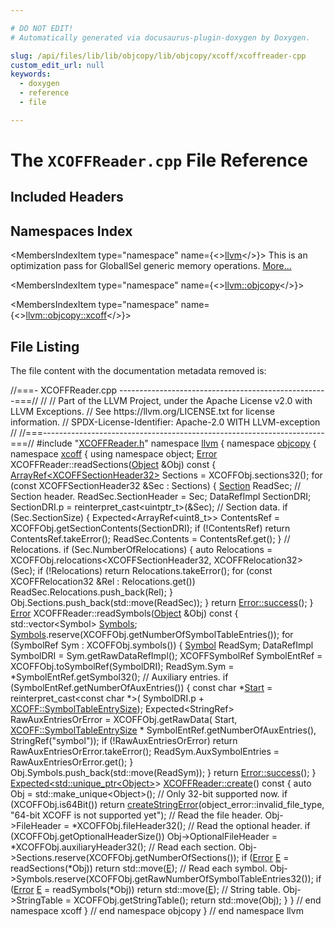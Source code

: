 ```yaml
---

# DO NOT EDIT!
# Automatically generated via docusaurus-plugin-doxygen by Doxygen.

slug: /api/files/lib/lib/objcopy/lib/objcopy/xcoff/xcoffreader-cpp
custom_edit_url: null
keywords:
  - doxygen
  - reference
  - file

---
```





# The `XCOFFReader.cpp` File Reference

<DoxygenPage pluginConfig={pluginConfig}>



## Included Headers

<IncludesList>
<IncludesListItem
  filePath="XCOFFReader.h"
  permalink="/docs/api/files/lib/lib/objcopy/lib/objcopy/xcoff/xcoffreader-h"
  isLocal="true" />
</IncludesList>

## Namespaces Index

<MembersIndex>

<MembersIndexItem
  type="namespace"
  name={<><a href="/docs/api/namespaces/llvm">llvm</a></>}>
This is an optimization pass for GlobalISel generic memory operations. <a href="/docs/api/namespaces/llvm/#details">More...</a>
</MembersIndexItem>

<MembersIndexItem
  type="namespace"
  name={<><a href="/docs/api/namespaces/llvm/objcopy">llvm::objcopy</a></>}>
</MembersIndexItem>

<MembersIndexItem
  type="namespace"
  name={<><a href="/docs/api/namespaces/llvm/objcopy/xcoff">llvm::objcopy::xcoff</a></>}>
</MembersIndexItem>

</MembersIndex>


## File Listing

The file content with the documentation metadata removed is:

<ProgramListing>

<Link id="l00001" /><CodeLine lineNumber="1"><span class="doxyHighlightComment">//===- XCOFFReader.cpp ----------------------------------------------------===//</span></CodeLine>
<Link id="l00002" /><CodeLine lineNumber="2"><span class="doxyHighlightComment">//</span></CodeLine>
<Link id="l00003" /><CodeLine lineNumber="3"><span class="doxyHighlightComment">// Part of the LLVM Project, under the Apache License v2.0 with LLVM Exceptions.</span></CodeLine>
<Link id="l00004" /><CodeLine lineNumber="4"><span class="doxyHighlightComment">// See https://llvm.org/LICENSE.txt for license information.</span></CodeLine>
<Link id="l00005" /><CodeLine lineNumber="5"><span class="doxyHighlightComment">// SPDX-License-Identifier: Apache-2.0 WITH LLVM-exception</span></CodeLine>
<Link id="l00006" /><CodeLine lineNumber="6"><span class="doxyHighlightComment">//</span></CodeLine>
<Link id="l00007" /><CodeLine lineNumber="7"><span class="doxyHighlightComment">//===----------------------------------------------------------------------===//</span></CodeLine>
<Link id="l00008" /><CodeLine lineNumber="8"></CodeLine>
<Link id="l00009" /><CodeLine lineNumber="9"><span class="doxyHighlightPreprocessor">#include &quot;<a href="/docs/api/files/lib/lib/objcopy/lib/objcopy/xcoff/xcoffreader-h">XCOFFReader.h</a>&quot;</span></CodeLine>
<Link id="l00010" /><CodeLine lineNumber="10"></CodeLine>
<Link id="l00011" /><CodeLine lineNumber="11"><span class="doxyHighlightKeyword">namespace </span><span class="doxyHighlight"><a href="/docs/api/namespaces/llvm">llvm</a> &#123;</span></CodeLine>
<Link id="l00012" /><CodeLine lineNumber="12"><span class="doxyHighlightKeyword">namespace </span><span class="doxyHighlight"><a href="/docs/api/namespaces/llvm/objcopy">objcopy</a> &#123;</span></CodeLine>
<Link id="l00013" /><CodeLine lineNumber="13"><span class="doxyHighlightKeyword">namespace </span><span class="doxyHighlight"><a href="/docs/api/namespaces/llvm/objcopy/xcoff">xcoff</a> &#123;</span></CodeLine>
<Link id="l00014" /><CodeLine lineNumber="14"></CodeLine>
<Link id="l00015" /><CodeLine lineNumber="15"><span class="doxyHighlightKeyword">using namespace </span><span class="doxyHighlight">object;</span></CodeLine>
<Link id="l00016" /><CodeLine lineNumber="16"></CodeLine>
<Link id="l00017" /><CodeLine lineNumber="17"><span class="doxyHighlight"><a href="/docs/api/namespaces/llvm/#ac226f3d2b9ca090171a8e0a8cb92c343a902b0d55fddef6f8d651fe1035b7d4bd">Error</a> XCOFFReader::readSections(<a href="/docs/api/structs/llvm/objcopy/xcoff/object">Object</a> &amp;Obj)</span><span class="doxyHighlightKeyword"> const </span><span class="doxyHighlight">&#123;</span></CodeLine>
<Link id="l00018" /><CodeLine lineNumber="18"><span class="doxyHighlight">  <a href="/docs/api/namespaces/llvm/#ab9c6b351507d3c0730f4290919d43a12">ArrayRef&lt;XCOFFSectionHeader32&gt;</a> Sections = XCOFFObj.sections32();</span></CodeLine>
<Link id="l00019" /><CodeLine lineNumber="19"><span class="doxyHighlight">  </span><span class="doxyHighlightKeywordFlow">for</span><span class="doxyHighlight"> (</span><span class="doxyHighlightKeyword">const</span><span class="doxyHighlight"> XCOFFSectionHeader32 &amp;Sec : Sections) &#123;</span></CodeLine>
<Link id="l00020" /><CodeLine lineNumber="20"><span class="doxyHighlight">    <a href="/docs/api/namespaces/llvm/objcopy/#a88eeb89876019c1a9f2540275fb96457ad2c24d59e0baff4d0155fbdf62590867">Section</a> ReadSec;</span></CodeLine>
<Link id="l00021" /><CodeLine lineNumber="21"><span class="doxyHighlight">    </span><span class="doxyHighlightComment">// Section header.</span></CodeLine>
<Link id="l00022" /><CodeLine lineNumber="22"><span class="doxyHighlight">    ReadSec.SectionHeader = Sec;</span></CodeLine>
<Link id="l00023" /><CodeLine lineNumber="23"><span class="doxyHighlight">    DataRefImpl SectionDRI;</span></CodeLine>
<Link id="l00024" /><CodeLine lineNumber="24"><span class="doxyHighlight">    SectionDRI.p = </span><span class="doxyHighlightKeyword">reinterpret&#95;cast&lt;</span><span class="doxyHighlight">uintptr&#95;t</span><span class="doxyHighlightKeyword">&gt;</span><span class="doxyHighlight">(&amp;Sec);</span></CodeLine>
<Link id="l00025" /><CodeLine lineNumber="25"></CodeLine>
<Link id="l00026" /><CodeLine lineNumber="26"><span class="doxyHighlight">    </span><span class="doxyHighlightComment">// Section data.</span></CodeLine>
<Link id="l00027" /><CodeLine lineNumber="27"><span class="doxyHighlight">    </span><span class="doxyHighlightKeywordFlow">if</span><span class="doxyHighlight"> (Sec.SectionSize) &#123;</span></CodeLine>
<Link id="l00028" /><CodeLine lineNumber="28"><span class="doxyHighlight">      Expected&lt;ArrayRef&lt;uint8&#95;t&gt;&gt; ContentsRef =</span></CodeLine>
<Link id="l00029" /><CodeLine lineNumber="29"><span class="doxyHighlight">          XCOFFObj.getSectionContents(SectionDRI);</span></CodeLine>
<Link id="l00030" /><CodeLine lineNumber="30"><span class="doxyHighlight">      </span><span class="doxyHighlightKeywordFlow">if</span><span class="doxyHighlight"> (!ContentsRef)</span></CodeLine>
<Link id="l00031" /><CodeLine lineNumber="31"><span class="doxyHighlight">        </span><span class="doxyHighlightKeywordFlow">return</span><span class="doxyHighlight"> ContentsRef.takeError();</span></CodeLine>
<Link id="l00032" /><CodeLine lineNumber="32"><span class="doxyHighlight">      ReadSec.Contents = ContentsRef.get();</span></CodeLine>
<Link id="l00033" /><CodeLine lineNumber="33"><span class="doxyHighlight">    &#125;</span></CodeLine>
<Link id="l00034" /><CodeLine lineNumber="34"></CodeLine>
<Link id="l00035" /><CodeLine lineNumber="35"><span class="doxyHighlight">    </span><span class="doxyHighlightComment">// Relocations.</span></CodeLine>
<Link id="l00036" /><CodeLine lineNumber="36"><span class="doxyHighlight">    </span><span class="doxyHighlightKeywordFlow">if</span><span class="doxyHighlight"> (Sec.NumberOfRelocations) &#123;</span></CodeLine>
<Link id="l00037" /><CodeLine lineNumber="37"><span class="doxyHighlight">      </span><span class="doxyHighlightKeyword">auto</span><span class="doxyHighlight"> Relocations =</span></CodeLine>
<Link id="l00038" /><CodeLine lineNumber="38"><span class="doxyHighlight">          XCOFFObj.relocations&lt;XCOFFSectionHeader32, XCOFFRelocation32&gt;(Sec);</span></CodeLine>
<Link id="l00039" /><CodeLine lineNumber="39"><span class="doxyHighlight">      </span><span class="doxyHighlightKeywordFlow">if</span><span class="doxyHighlight"> (!Relocations)</span></CodeLine>
<Link id="l00040" /><CodeLine lineNumber="40"><span class="doxyHighlight">        </span><span class="doxyHighlightKeywordFlow">return</span><span class="doxyHighlight"> Relocations.takeError();</span></CodeLine>
<Link id="l00041" /><CodeLine lineNumber="41"><span class="doxyHighlight">      </span><span class="doxyHighlightKeywordFlow">for</span><span class="doxyHighlight"> (</span><span class="doxyHighlightKeyword">const</span><span class="doxyHighlight"> XCOFFRelocation32 &amp;Rel : Relocations.get())</span></CodeLine>
<Link id="l00042" /><CodeLine lineNumber="42"><span class="doxyHighlight">        ReadSec.Relocations.push&#95;back(Rel);</span></CodeLine>
<Link id="l00043" /><CodeLine lineNumber="43"><span class="doxyHighlight">    &#125;</span></CodeLine>
<Link id="l00044" /><CodeLine lineNumber="44"></CodeLine>
<Link id="l00045" /><CodeLine lineNumber="45"><span class="doxyHighlight">    Obj.Sections.push&#95;back(std::move(ReadSec));</span></CodeLine>
<Link id="l00046" /><CodeLine lineNumber="46"><span class="doxyHighlight">  &#125;</span></CodeLine>
<Link id="l00047" /><CodeLine lineNumber="47"><span class="doxyHighlight">  </span><span class="doxyHighlightKeywordFlow">return</span><span class="doxyHighlight"> <a href="/docs/api/classes/llvm/error/#a4dfd0813c3d0e0a30439b5a3e9196b59">Error::success</a>();</span></CodeLine>
<Link id="l00048" /><CodeLine lineNumber="48"><span class="doxyHighlight">&#125;</span></CodeLine>
<Link id="l00049" /><CodeLine lineNumber="49"></CodeLine>
<Link id="l00050" /><CodeLine lineNumber="50"><span class="doxyHighlight"><a href="/docs/api/namespaces/llvm/#ac226f3d2b9ca090171a8e0a8cb92c343a902b0d55fddef6f8d651fe1035b7d4bd">Error</a> XCOFFReader::readSymbols(<a href="/docs/api/structs/llvm/objcopy/xcoff/object">Object</a> &amp;Obj)</span><span class="doxyHighlightKeyword"> const </span><span class="doxyHighlight">&#123;</span></CodeLine>
<Link id="l00051" /><CodeLine lineNumber="51"><span class="doxyHighlight">  std::vector&lt;Symbol&gt; <a href="/docs/api/namespaces/llvm/codeview/#a04eb43a6dc736c2d6ed8dcc6d636a2afa5214a8a633c296d1d9d504fc54556692">Symbols</a>;</span></CodeLine>
<Link id="l00052" /><CodeLine lineNumber="52"><span class="doxyHighlight">  <a href="/docs/api/namespaces/llvm/codeview/#a04eb43a6dc736c2d6ed8dcc6d636a2afa5214a8a633c296d1d9d504fc54556692">Symbols</a>.reserve(XCOFFObj.getNumberOfSymbolTableEntries());</span></CodeLine>
<Link id="l00053" /><CodeLine lineNumber="53"><span class="doxyHighlight">  </span><span class="doxyHighlightKeywordFlow">for</span><span class="doxyHighlight"> (SymbolRef Sym : XCOFFObj.symbols()) &#123;</span></CodeLine>
<Link id="l00054" /><CodeLine lineNumber="54"><span class="doxyHighlight">    <a href="/docs/api/namespaces/llvm/armbuildattrs/#aea10ca6bf098a425d51ac7fe65d30ed6aa10cda45fcbf7c8c9804e4e4d2e1bcdf">Symbol</a> ReadSym;</span></CodeLine>
<Link id="l00055" /><CodeLine lineNumber="55"><span class="doxyHighlight">    DataRefImpl SymbolDRI = Sym.getRawDataRefImpl();</span></CodeLine>
<Link id="l00056" /><CodeLine lineNumber="56"><span class="doxyHighlight">    XCOFFSymbolRef SymbolEntRef = XCOFFObj.toSymbolRef(SymbolDRI);</span></CodeLine>
<Link id="l00057" /><CodeLine lineNumber="57"><span class="doxyHighlight">    ReadSym.Sym = &#42;SymbolEntRef.getSymbol32();</span></CodeLine>
<Link id="l00058" /><CodeLine lineNumber="58"><span class="doxyHighlight">    </span><span class="doxyHighlightComment">// Auxiliary entries.</span></CodeLine>
<Link id="l00059" /><CodeLine lineNumber="59"><span class="doxyHighlight">    </span><span class="doxyHighlightKeywordFlow">if</span><span class="doxyHighlight"> (SymbolEntRef.getNumberOfAuxEntries()) &#123;</span></CodeLine>
<Link id="l00060" /><CodeLine lineNumber="60"><span class="doxyHighlight">      </span><span class="doxyHighlightKeyword">const</span><span class="doxyHighlight"> </span><span class="doxyHighlightKeywordType">char</span><span class="doxyHighlight"> &#42;<a href="/docs/api/namespaces/llvm/memprof/#abee3ddc7c6eb611a3b96fb69489c81caaa6122a65eaa676f700ae68d393054a37">Start</a> = </span><span class="doxyHighlightKeyword">reinterpret&#95;cast&lt;</span><span class="doxyHighlightKeyword">const </span><span class="doxyHighlightKeywordType">char</span><span class="doxyHighlight"> &#42;</span><span class="doxyHighlightKeyword">&gt;</span><span class="doxyHighlight">(</span></CodeLine>
<Link id="l00061" /><CodeLine lineNumber="61"><span class="doxyHighlight">          SymbolDRI.p + <a href="/docs/api/namespaces/llvm/xcoff/#ad0cbda82482585d346b65687e2f3a38a">XCOFF::SymbolTableEntrySize</a>);</span></CodeLine>
<Link id="l00062" /><CodeLine lineNumber="62"><span class="doxyHighlight">      Expected&lt;StringRef&gt; RawAuxEntriesOrError = XCOFFObj.getRawData(</span></CodeLine>
<Link id="l00063" /><CodeLine lineNumber="63"><span class="doxyHighlight">          Start,</span></CodeLine>
<Link id="l00064" /><CodeLine lineNumber="64"><span class="doxyHighlight">          <a href="/docs/api/namespaces/llvm/xcoff/#ad0cbda82482585d346b65687e2f3a38a">XCOFF::SymbolTableEntrySize</a> &#42; SymbolEntRef.getNumberOfAuxEntries(),</span></CodeLine>
<Link id="l00065" /><CodeLine lineNumber="65"><span class="doxyHighlight">          StringRef(</span><span class="doxyHighlightStringLiteral">&quot;symbol&quot;</span><span class="doxyHighlight">));</span></CodeLine>
<Link id="l00066" /><CodeLine lineNumber="66"><span class="doxyHighlight">      </span><span class="doxyHighlightKeywordFlow">if</span><span class="doxyHighlight"> (!RawAuxEntriesOrError)</span></CodeLine>
<Link id="l00067" /><CodeLine lineNumber="67"><span class="doxyHighlight">        </span><span class="doxyHighlightKeywordFlow">return</span><span class="doxyHighlight"> RawAuxEntriesOrError.takeError();</span></CodeLine>
<Link id="l00068" /><CodeLine lineNumber="68"><span class="doxyHighlight">      ReadSym.AuxSymbolEntries = RawAuxEntriesOrError.get();</span></CodeLine>
<Link id="l00069" /><CodeLine lineNumber="69"><span class="doxyHighlight">    &#125;</span></CodeLine>
<Link id="l00070" /><CodeLine lineNumber="70"><span class="doxyHighlight">    Obj.Symbols.push&#95;back(std::move(ReadSym));</span></CodeLine>
<Link id="l00071" /><CodeLine lineNumber="71"><span class="doxyHighlight">  &#125;</span></CodeLine>
<Link id="l00072" /><CodeLine lineNumber="72"><span class="doxyHighlight">  </span><span class="doxyHighlightKeywordFlow">return</span><span class="doxyHighlight"> <a href="/docs/api/classes/llvm/error/#a4dfd0813c3d0e0a30439b5a3e9196b59">Error::success</a>();</span></CodeLine>
<Link id="l00073" /><CodeLine lineNumber="73"><span class="doxyHighlight">&#125;</span></CodeLine>
<Link id="l00074" /><CodeLine lineNumber="74"></CodeLine>
<Link id="l00075" /><CodeLine lineNumber="75" lineLink="/docs/api/classes/llvm/objcopy/xcoff/xcoffreader/#af6168ad8d1a5cf429ed2b8b054618574"><span class="doxyHighlight"><a href="/docs/api/classes/llvm/expected">Expected&lt;std::unique&#95;ptr&lt;Object&gt;</a>&gt; <a href="/docs/api/classes/llvm/objcopy/xcoff/xcoffreader/#af6168ad8d1a5cf429ed2b8b054618574">XCOFFReader::create</a>()</span><span class="doxyHighlightKeyword"> const </span><span class="doxyHighlight">&#123;</span></CodeLine>
<Link id="l00076" /><CodeLine lineNumber="76"><span class="doxyHighlight">  </span><span class="doxyHighlightKeyword">auto</span><span class="doxyHighlight"> Obj = std::make&#95;unique&lt;Object&gt;();</span></CodeLine>
<Link id="l00077" /><CodeLine lineNumber="77"><span class="doxyHighlight">  </span><span class="doxyHighlightComment">// Only 32-bit supported now.</span></CodeLine>
<Link id="l00078" /><CodeLine lineNumber="78"><span class="doxyHighlight">  </span><span class="doxyHighlightKeywordFlow">if</span><span class="doxyHighlight"> (XCOFFObj.is64Bit())</span></CodeLine>
<Link id="l00079" /><CodeLine lineNumber="79"><span class="doxyHighlight">    </span><span class="doxyHighlightKeywordFlow">return</span><span class="doxyHighlight"> <a href="/docs/api/namespaces/llvm/#a4d2fd926089a58d482fb67a362e11bad">createStringError</a>(object&#95;error::invalid&#95;file&#95;type,</span></CodeLine>
<Link id="l00080" /><CodeLine lineNumber="80"><span class="doxyHighlight">                             </span><span class="doxyHighlightStringLiteral">&quot;64-bit XCOFF is not supported yet&quot;</span><span class="doxyHighlight">);</span></CodeLine>
<Link id="l00081" /><CodeLine lineNumber="81"><span class="doxyHighlight">  </span><span class="doxyHighlightComment">// Read the file header.</span></CodeLine>
<Link id="l00082" /><CodeLine lineNumber="82"><span class="doxyHighlight">  Obj-&gt;FileHeader = &#42;XCOFFObj.fileHeader32();</span></CodeLine>
<Link id="l00083" /><CodeLine lineNumber="83"><span class="doxyHighlight">  </span><span class="doxyHighlightComment">// Read the optional header.</span></CodeLine>
<Link id="l00084" /><CodeLine lineNumber="84"><span class="doxyHighlight">  </span><span class="doxyHighlightKeywordFlow">if</span><span class="doxyHighlight"> (XCOFFObj.getOptionalHeaderSize())</span></CodeLine>
<Link id="l00085" /><CodeLine lineNumber="85"><span class="doxyHighlight">    Obj-&gt;OptionalFileHeader = &#42;XCOFFObj.auxiliaryHeader32();</span></CodeLine>
<Link id="l00086" /><CodeLine lineNumber="86"><span class="doxyHighlight">  </span><span class="doxyHighlightComment">// Read each section.</span></CodeLine>
<Link id="l00087" /><CodeLine lineNumber="87"><span class="doxyHighlight">  Obj-&gt;Sections.reserve(XCOFFObj.getNumberOfSections());</span></CodeLine>
<Link id="l00088" /><CodeLine lineNumber="88"><span class="doxyHighlight">  </span><span class="doxyHighlightKeywordFlow">if</span><span class="doxyHighlight"> (<a href="/docs/api/classes/llvm/error">Error</a> <a href="/docs/api/files/lib/lib/ir/builtingcs-cpp/#abb2b3a60ccc38a28239e19a1646e0c8a">E</a> = readSections(&#42;Obj))</span></CodeLine>
<Link id="l00089" /><CodeLine lineNumber="89"><span class="doxyHighlight">    </span><span class="doxyHighlightKeywordFlow">return</span><span class="doxyHighlight"> std::move(<a href="/docs/api/files/lib/lib/ir/builtingcs-cpp/#abb2b3a60ccc38a28239e19a1646e0c8a">E</a>);</span></CodeLine>
<Link id="l00090" /><CodeLine lineNumber="90"><span class="doxyHighlight">  </span><span class="doxyHighlightComment">// Read each symbol.</span></CodeLine>
<Link id="l00091" /><CodeLine lineNumber="91"><span class="doxyHighlight">  Obj-&gt;Symbols.reserve(XCOFFObj.getRawNumberOfSymbolTableEntries32());</span></CodeLine>
<Link id="l00092" /><CodeLine lineNumber="92"><span class="doxyHighlight">  </span><span class="doxyHighlightKeywordFlow">if</span><span class="doxyHighlight"> (<a href="/docs/api/classes/llvm/error">Error</a> <a href="/docs/api/files/lib/lib/ir/builtingcs-cpp/#abb2b3a60ccc38a28239e19a1646e0c8a">E</a> = readSymbols(&#42;Obj))</span></CodeLine>
<Link id="l00093" /><CodeLine lineNumber="93"><span class="doxyHighlight">    </span><span class="doxyHighlightKeywordFlow">return</span><span class="doxyHighlight"> std::move(<a href="/docs/api/files/lib/lib/ir/builtingcs-cpp/#abb2b3a60ccc38a28239e19a1646e0c8a">E</a>);</span></CodeLine>
<Link id="l00094" /><CodeLine lineNumber="94"><span class="doxyHighlight">  </span><span class="doxyHighlightComment">// String table.</span></CodeLine>
<Link id="l00095" /><CodeLine lineNumber="95"><span class="doxyHighlight">  Obj-&gt;StringTable = XCOFFObj.getStringTable();</span></CodeLine>
<Link id="l00096" /><CodeLine lineNumber="96"><span class="doxyHighlight">  </span><span class="doxyHighlightKeywordFlow">return</span><span class="doxyHighlight"> std::move(Obj);</span></CodeLine>
<Link id="l00097" /><CodeLine lineNumber="97"><span class="doxyHighlight">&#125;</span></CodeLine>
<Link id="l00098" /><CodeLine lineNumber="98"></CodeLine>
<Link id="l00099" /><CodeLine lineNumber="99"><span class="doxyHighlight">&#125; </span><span class="doxyHighlightComment">// end namespace xcoff</span></CodeLine>
<Link id="l00100" /><CodeLine lineNumber="100"><span class="doxyHighlight">&#125; </span><span class="doxyHighlightComment">// end namespace objcopy</span></CodeLine>
<Link id="l00101" /><CodeLine lineNumber="101"><span class="doxyHighlight">&#125; </span><span class="doxyHighlightComment">// end namespace llvm</span></CodeLine>

</ProgramListing>


</DoxygenPage>

